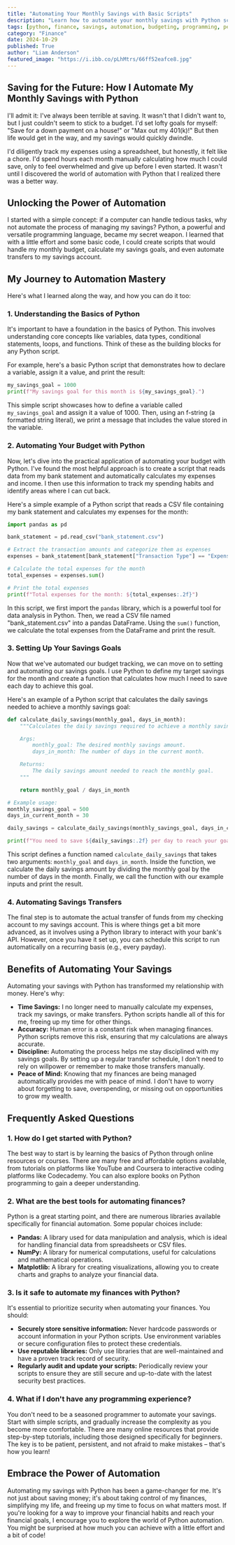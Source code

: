 ```yaml
---
title: "Automating Your Monthly Savings with Basic Scripts"
description: "Learn how to automate your monthly savings with Python scripts. This blog post provides a step-by-step guide for beginners, covering budgeting, setting savings goals, and automating transfers."
tags: [python, finance, savings, automation, budgeting, programming, personal finance, financial management, money management, financial goals]
category: "Finance"
date: 2024-10-29
published: True
author: "Liam Anderson"
featured_image: "https://i.ibb.co/pLhMtrs/66ff52eafce8.jpg"
---
```


##  Saving for the Future: How I Automate My Monthly Savings with Python

I'll admit it: I've always been terrible at saving. It wasn't that I didn't want to, but I just couldn't seem to stick to a budget. I'd set lofty goals for myself: "Save for a down payment on a house!" or "Max out my 401(k)!" But then life would get in the way, and my savings would quickly dwindle. 

I'd diligently track my expenses using a spreadsheet, but honestly, it felt like a chore. I'd spend hours each month manually calculating how much I could save, only to feel overwhelmed and give up before I even started. It wasn't until I discovered the world of automation with Python that I realized there was a better way. 

##  Unlocking the Power of Automation

I started with a simple concept: if a computer can handle tedious tasks, why not automate the process of managing my savings? Python, a powerful and versatile programming language, became my secret weapon. I learned that with a little effort and some basic code, I could create scripts that would handle my monthly budget, calculate my savings goals, and even automate transfers to my savings account. 

##  My Journey to Automation Mastery

Here's what I learned along the way, and how you can do it too:

###  1.  Understanding the Basics of Python

It's important to have a foundation in the basics of Python. This involves understanding core concepts like variables, data types, conditional statements, loops, and functions.  Think of these as the building blocks for any Python script.  

For example, here's a basic Python script that demonstrates how to declare a variable, assign it a value, and print the result:

```python
my_savings_goal = 1000
print(f"My savings goal for this month is ${my_savings_goal}.")
```

This simple script showcases how to define a variable called `my_savings_goal` and assign it a value of 1000. Then, using an f-string (a formatted string literal), we print a message that includes the value stored in the variable.

###  2.  Automating Your Budget with Python

Now, let's dive into the practical application of automating your budget with Python. I've found the most helpful approach is to create a script that reads data from my bank statement and automatically calculates my expenses and income.  I then use this information to track my spending habits and identify areas where I can cut back. 

Here's a simple example of a Python script that reads a CSV file containing my bank statement and calculates my expenses for the month:

```python
import pandas as pd

bank_statement = pd.read_csv("bank_statement.csv")

# Extract the transaction amounts and categorize them as expenses
expenses = bank_statement[bank_statement["Transaction Type"] == "Expense"]["Amount"]

# Calculate the total expenses for the month
total_expenses = expenses.sum()

# Print the total expenses
print(f"Total expenses for the month: ${total_expenses:.2f}")
```

In this script, we first import the `pandas` library, which is a powerful tool for data analysis in Python. Then, we read a CSV file named "bank_statement.csv" into a pandas DataFrame. Using the `sum()` function, we calculate the total expenses from the DataFrame and print the result.

### 3.  Setting Up Your Savings Goals

Now that we've automated our budget tracking, we can move on to setting and automating our savings goals.  I use Python to define my target savings for the month and create a function that calculates how much I need to save each day to achieve this goal.

Here's an example of a Python script that calculates the daily savings needed to achieve a monthly savings goal:

```python
def calculate_daily_savings(monthly_goal, days_in_month):
    """Calculates the daily savings required to achieve a monthly savings goal.

    Args:
        monthly_goal: The desired monthly savings amount.
        days_in_month: The number of days in the current month.

    Returns:
        The daily savings amount needed to reach the monthly goal.
    """

    return monthly_goal / days_in_month

# Example usage:
monthly_savings_goal = 500
days_in_current_month = 30

daily_savings = calculate_daily_savings(monthly_savings_goal, days_in_current_month)

print(f"You need to save ${daily_savings:.2f} per day to reach your goal of ${monthly_savings_goal} this month.")
```

This script defines a function named `calculate_daily_savings` that takes two arguments: `monthly_goal` and `days_in_month`. Inside the function, we calculate the daily savings amount by dividing the monthly goal by the number of days in the month. Finally, we call the function with our example inputs and print the result.

### 4. Automating Savings Transfers

The final step is to automate the actual transfer of funds from my checking account to my savings account. This is where things get a bit more advanced, as it involves using a Python library to interact with your bank's API. However, once you have it set up, you can schedule this script to run automatically on a recurring basis (e.g., every payday).

##  Benefits of Automating Your Savings

Automating your savings with Python has transformed my relationship with money.  Here's why:

* **Time Savings:** I no longer need to manually calculate my expenses, track my savings, or make transfers. Python scripts handle all of this for me, freeing up my time for other things.
* **Accuracy:** Human error is a constant risk when managing finances. Python scripts remove this risk, ensuring that my calculations are always accurate.
* **Discipline:** Automating the process helps me stay disciplined with my savings goals. By setting up a regular transfer schedule, I don't need to rely on willpower or remember to make those transfers manually.
* **Peace of Mind:** Knowing that my finances are being managed automatically provides me with peace of mind. I don't have to worry about forgetting to save, overspending, or missing out on opportunities to grow my wealth.

##  Frequently Asked Questions

### 1.  How do I get started with Python?

The best way to start is by learning the basics of Python through online resources or courses.  There are many free and affordable options available, from tutorials on platforms like YouTube and Coursera to interactive coding platforms like Codecademy. You can also explore books on Python programming to gain a deeper understanding.

### 2.  What are the best tools for automating finances?

Python is a great starting point, and there are numerous libraries available specifically for financial automation. Some popular choices include:

* **Pandas:**  A library used for data manipulation and analysis, which is ideal for handling financial data from spreadsheets or CSV files.
* **NumPy:**  A library for numerical computations, useful for calculations and mathematical operations.
* **Matplotlib:**  A library for creating visualizations, allowing you to create charts and graphs to analyze your financial data.

### 3.  Is it safe to automate my finances with Python?

It's essential to prioritize security when automating your finances. You should:

* **Securely store sensitive information:** Never hardcode passwords or account information in your Python scripts. Use environment variables or secure configuration files to protect these credentials.
* **Use reputable libraries:** Only use libraries that are well-maintained and have a proven track record of security. 
* **Regularly audit and update your scripts:**  Periodically review your scripts to ensure they are still secure and up-to-date with the latest security best practices.

### 4.  What if I don't have any programming experience?

You don't need to be a seasoned programmer to automate your savings.  Start with simple scripts, and gradually increase the complexity as you become more comfortable.  There are many online resources that provide step-by-step tutorials, including those designed specifically for beginners. The key is to be patient, persistent, and not afraid to make mistakes – that's how you learn!

##  Embrace the Power of Automation

Automating my savings with Python has been a game-changer for me. It's not just about saving money; it's about taking control of my finances, simplifying my life, and freeing up my time to focus on what matters most. If you're looking for a way to improve your financial habits and reach your financial goals, I encourage you to explore the world of Python automation. You might be surprised at how much you can achieve with a little effort and a bit of code!